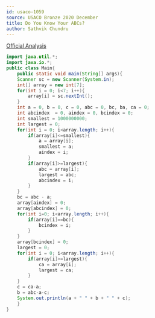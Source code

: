```yaml
---
id: usaco-1059
source: USACO Bronze 2020 December
title: Do You Know Your ABCs?
author: Sathvik Chundru
---
```


[Official Analysis](http://www.usaco.org/current/data/sol_prob1_bronze_dec20.html)

<LanguageSection>
  
<JavaSection>

```java
import java.util.*;
import java.io.*;
public class Main{
	public static void main(String[] args){
	Scanner sc = new Scanner(System.in);
	int[] array = new int[7];
	for(int i = 0; i<7; i++){
		array[i] = sc.nextInt();  
	}
	int a = 0, b = 0, c = 0, abc = 0, bc, ba, ca = 0;
	int abcindex  = 0, aindex = 0, bcindex = 0;
	int smallest = 1000000000;
	int largest = 0;
	for(int i = 0; i<array.length; i++){
		if(array[i]<=smallest){
			a = array[i];
			smallest = a;
			aindex = i;
		}
		if(array[i]>=largest){
			abc = array[i];
			largest = abc;
			abcindex = i;
		}
	}
	bc = abc - a;
	array[aindex] = 0;
	array[abcindex] = 0;
	for(int i=0; i<array.length; i++){
		if(array[i]==bc){
			bcindex = i;
		}
	}
	array[bcindex] = 0;
	largest = 0;
	for(int i = 0; i<array.length; i++){
		if(array[i]>=largest){
			ca = array[i];
			largest = ca;  
		} 
	}
	c = ca-a;
	b = abc-a-c;
	System.out.println(a + " " + b + " " + c);
	} 
}
```

</JavaSection>

</LanguageSection>
